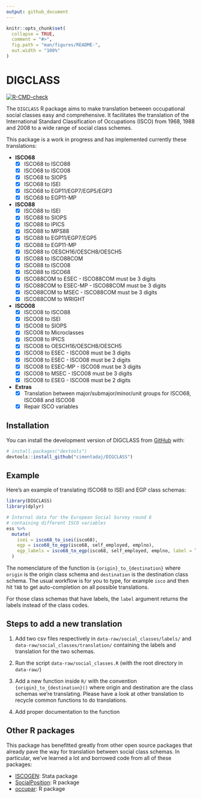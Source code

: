 ```yaml
---
output: github_document
---
```


<!-- README.md is generated from README.Rmd. Please edit that file -->

```r
knitr::opts_chunk$set(
  collapse = TRUE,
  comment = "#>",
  fig.path = "man/figures/README-",
  out.width = "100%"
)
```

# DIGCLASS

<!-- badges: start -->
[![R-CMD-check](https://github.com/cimentadaj/DIGCLASS/actions/workflows/R-CMD-check.yaml/badge.svg)](https://github.com/cimentadaj/DIGCLASS/actions/workflows/R-CMD-check.yaml)
<!-- badges: end -->

The `DIGCLASS` R package aims to make translation between occupational social classes easy and comprehensive. It facilitates the translation of the International Standard Classification of Occupations (ISCO) from 1968, 1988 and 2008 to a wide range of social class schemes.

This package is a work in progress and has implemented currently these translations:

* **ISCO68**
  - [X] ISCO68 to ISCO88
  - [X] ISCO68 to ISCO08
  - [X] ISCO68 to SIOPS
  - [X] ISCO68 to ISEI
  - [X] ISCO68 to EGP11/EGP7/EGP5/EGP3
  - [X] ISCO68 to EGP11-MP

* **ISCO88**
  - [X] ISCO88 to ISEI
  - [X] ISCO88 to SIOPS
  - [X] ISCO88 to IPICS
  - [X] ISCO88 to MPS88
  - [X] ISCO88 to EGP11/EGP7/EGP5
  - [X] ISCO88 to EGP11-MP
  - [X] ISCO88 to OESCH16/OESCH8/OESCH5
  - [X] ISCO88 to ISCO88COM
  - [X] ISCO88 to ISCO08
  - [X] ISCO88 to ISCO68
  - [X] ISCO88COM to ESEC - ISCO88COM must be 3 digits
  - [X] ISCO88COM to ESEC-MP - ISCO88COM must be 3 digits
  - [X] ISCO88COM to MSEC - ISCO88COM must be 3 digits
  - [X] ISCO88COM to WRIGHT

* **ISCO08**
  - [X] ISCO08 to ISCO88
  - [X] ISCO08 to ISEI
  - [X] ISCO08 to SIOPS
  - [X] ISCO08 to Microclasses
  - [X] ISCO08 to IPICS
  - [X] ISCO08 to OESCH16/OESCH8/OESCH5
  - [X] ISCO08 to ESEC - ISCO08 must be 3 digits
  - [X] ISCO08 to ESEC - ISCO08 must be 2 digits
  - [X] ISCO08 to ESEC-MP - ISCO08 must be 3 digits
  - [X] ISCO08 to MSEC - ISCO08 must be 3 digits
  - [X] ISCO08 to ESEG - ISCO08 must be 2 digits

* **Extras**
  - [X] Translation between major/submajor/minor/unit groups for ISCO68, ISCO88 and ISCO08
  - [X] Repair ISCO variables

## Installation

You can install the development version of DIGCLASS from [GitHub](https://github.com/) with:

``` r
# install.packages("devtools")
devtools::install_github("cimentadaj/DIGCLASS")
```

## Example

Here's an example of translating ISCO68 to ISEI and EGP class schemas:

```r
library(DIGCLASS)
library(dplyr)

# Internal data for the European Social Survey round 6
# containing different ISCO variables
ess %>%
  mutate(
    isei = isco68_to_isei(isco68),
    egp = isco68_to_egp(isco68, self_employed, emplno),
    egp_labels = isco68_to_egp(isco68, self_employed, emplno, label = TRUE)
  )
```

The nomenclature of the function is `{origin}_to_{destination}` where `origin` is the origin class schema and `destination` is the destination class schema. The usual workflow is for you to type, for example `isco` and then hit `TAB` to get auto-completion on all possible translations.

For those class schemas that have labels, the `label` argument returns the labels instead of the class codes.

## Steps to add a new translation 

1. Add two csv files respectively in `data-raw/social_classes/labels/` and `data-raw/social_classes/translation/` containing the labels and translation for the two schemas.

2. Run the script `data-raw/social_classes.R` (with the root directory in `data-raw/`)

3. Add a new function inside `R/` with the convention `{origin}_to_{destination}()` where origin and destination are the class schemas we're translating. Please have a look at other translation to recycle common functions to do translations.

4. Add proper documentation to the function

## Other R packages

This package has benefitted greatly from other open source packages that already pave the way for translation between social class schemas. In particular, we've learned a lot and borrowed code from all of these packages:

- [ISCOGEN](https://github.com/benjann/iscogen): Stata package
- [SocialPosition](https://cran.r-project.org/web/packages/SocialPosition/index.html): R package
- [occupar](https://github.com/DiogoFerrari/occupar/): R package

